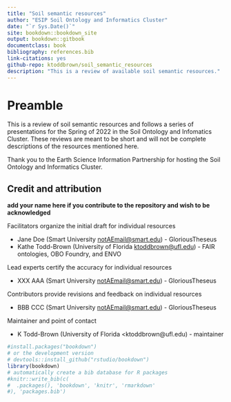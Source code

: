 ```yaml
--- 
title: "Soil semantic resources"
author: "ESIP Soil Ontology and Informatics Cluster"
date: "`r Sys.Date()`"
site: bookdown::bookdown_site
output: bookdown::gitbook
documentclass: book
bibliography: references.bib
link-citations: yes
github-repo: ktoddbrown/soil_semantic_resources
description: "This is a review of available soil semantic resources."
---
```


# Preamble

This is a review of soil semantic resources and follows a series of presentations for the Spring of 2022 in the Soil Ontology and Infomatics Cluster.
These reviews are meant to be short and will not be complete descriptions of the resources mentioned here.

Thank you to the Earth Science Information Partnership for hosting the Soil Ontology and Informatics Cluster.

## Credit and attribution

**add your name here if you contribute to the repository and wish to be acknowledged**

Facilitators organize the initial draft for individual resources

  - Jane Doe (Smart University <notAEmail@smart.edu>) - GloriousTheseus
  - Kathe Todd-Brown (University of Florida <ktoddbrown@ufl.edu>) -  FAIR ontologies, OBO Foundry, and ENVO

Lead experts certify the accuracy for individual resources

  - XXX AAA (Smart University <notAEmail@smart.edu>) - GloriousTheseus

Contributors provide revisions and feedback on individual resources

  - BBB CCC (Smart University <notAEmail@smart.edu>) - GloriousTheseus
  
Maintainer and point of contact

  - K Todd-Brown (University of Florida <ktoddbrown@ufl.edu) - maintainer



```r
#install.packages("bookdown")
# or the development version
# devtools::install_github("rstudio/bookdown")
library(bookdown)
# automatically create a bib database for R packages
#knitr::write_bib(c(
#  .packages(), 'bookdown', 'knitr', 'rmarkdown'
#), 'packages.bib')
```